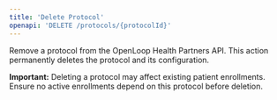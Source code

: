 ```yaml
---
title: 'Delete Protocol'
openapi: 'DELETE /protocols/{protocolId}'
---
```


Remove a protocol from the OpenLoop Health Partners API. This action permanently deletes the protocol and its configuration.

**Important:** Deleting a protocol may affect existing patient enrollments. Ensure no active enrollments depend on this protocol before deletion.
